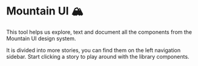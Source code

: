 
<Meta title='Design System/Welcome' />

<h1 className='mb-2 text-h1 text-green-400'>Mountain UI 🏔</h1>
<p mb={2}>
  This tool helps us explore, text and document all the components from the Mountain UI design
  system.
</p>
<p mb={2}>
  It is divided into more stories, you can find them on the left navigation sidebar. Start clicking
  a story to play around with the library components.
</p>
